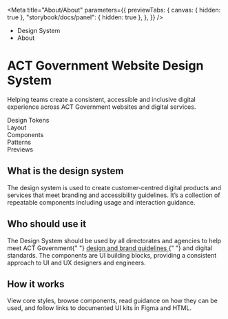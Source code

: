 
<Meta
	title="About/About"
	parameters={{
		previewTabs: {
			canvas: { hidden: true },
			"storybook/docs/panel": { hidden: true },
		},
	}}
/>

<div className="act-docs-container">
	<Masthead />
	<main className="act-body">
		<div className="act-flex act-flex-light-purple">
			<div className="act-flex__container act-flex__container-padding-trim">
				<div className="act-flex__grid">
					<div className="act-flex__row">
						<div className="act-col__cw-12">
							<div className="act-box">
								<div className="act-breadcrumbs">
									<ul className="act-breadcrumbs__container">
										<li className="act-breadcrumbs__crumb act-h6">
											<LinkTo className="act-breadcrumbs__crumb__link" kind="about-about--page">
												Design System <i className="fa-solid fa-angle-right"></i>
											</LinkTo>
										</li>
										<li className="act-breadcrumbs__crumb act-h6">
											<LinkTo className="act-breadcrumbs__crumb__link" kind="about-about--page">
												About <i className="fa-solid fa-angle-right"></i>
											</LinkTo>
										</li>
									</ul>
								</div>
								<h1>ACT Government Website Design System</h1>
							</div>
						</div>
					</div>
				</div>
			</div>
		</div>
		<div className="act-flex">
			<div className="act-flex__container">
				<div className="act-flex__grid">
					<div className="act-flex__row">
						<div className="act-col__cw-12">
							<div className="act-box">
								<p>Helping teams create a consistent, accessible and inclusive digital experience across ACT Government websites and digital services.</p>
								<div className="act-card-grid">
									<LinkTo className="act-card act-card__homepage act-card__feature--none" kind="design-design-tokens-design-tokens">
										<div class="act-card__container">
											<div class="act-card__content">
												<div class="act-card__icon">
													<i class="fa-solid fa-ticket"></i>
												</div>
												<div class="act-card__title">Design Tokens</div>
												<div class="act-card__cta">
													<i class="fa-solid fa-arrow-right"></i>
												</div>
											</div>
										</div>
									</LinkTo>
									<LinkTo className="act-card act-card__homepage act-card__feature--none" kind="layout-overview--page">
										<div class="act-card__container">
											<div class="act-card__content">
												<div class="act-card__icon">
													<i class="fa-solid fa-table-columns"></i>
												</div>
												<div class="act-card__title">Layout</div>
												<div class="act-card__cta">
													<i class="fa-solid fa-arrow-right"></i>
												</div>
											</div>
										</div>
									</LinkTo>
									<LinkTo className="act-card act-card__homepage act-card__feature--none" kind="components-overview--page">
										<div class="act-card__container">
											<div class="act-card__content">
												<div class="act-card__icon">
													<i class="fa-solid fa-play"></i>
												</div>
												<div class="act-card__title">Components</div>
												<div class="act-card__cta">
													<i class="fa-solid fa-arrow-right"></i>
												</div>
											</div>
										</div>
									</LinkTo>
									<LinkTo className="act-card act-card__homepage act-card__feature--none" kind="patterns-overview--page">
										<div class="act-card__container">
											<div class="act-card__content">
												<div class="act-card__icon">
													<i class="fa-solid fa-shapes"></i>
												</div>
												<div class="act-card__title">Patterns</div>
												<div class="act-card__cta">
													<i class="fa-solid fa-arrow-right"></i>
												</div>
											</div>
										</div>
									</LinkTo>
									<LinkTo className="act-card act-card__homepage act-card__feature--none" kind="previews-overview--page">
										<div class="act-card__container">
											<div class="act-card__content">
												<div class="act-card__icon">
													<i class="fa-solid fa-eye"></i>
												</div>
												<div class="act-card__title">Previews</div>
												<div class="act-card__cta">
													<i class="fa-solid fa-arrow-right"></i>
												</div>
											</div>
										</div>
									</LinkTo>
								</div>
							</div>
						</div>
					</div>
					<div className="act-flex__row">
						<div className="act-col__cw-12">
							<div className="act-box">
								<h2>What is the design system</h2>
								<p>
									The design system is used to create customer-centred digital products and services that meet branding and accessibility guidelines. It’s a collection of
									repeatable components including usage and interaction guidance.
								</p>
								<h2>Who should use it</h2>
								<p>
									The Design System should be used by all directorates and agencies to help meet ACT Government{" "}
									<a href="https://www.act.gov.au/branding" target="_blank" title="ACT Brand Guardian">
										design and brand guidelines
									</a>{" "}
									and digital standards. The components are UI building blocks, providing a consistent approach to UI and UX designers and engineers.
								</p>
								<h2>How it works</h2>
								<p>View core styles, browse components, read guidance on how they can be used, and follow links to documented UI kits in Figma and HTML.</p>
							</div>
						</div>
					</div>
				</div>
			</div>
		</div>
	</main>
	<footer className="act-footer">
		<AoC />
		<Footer />
	</footer>
</div>
